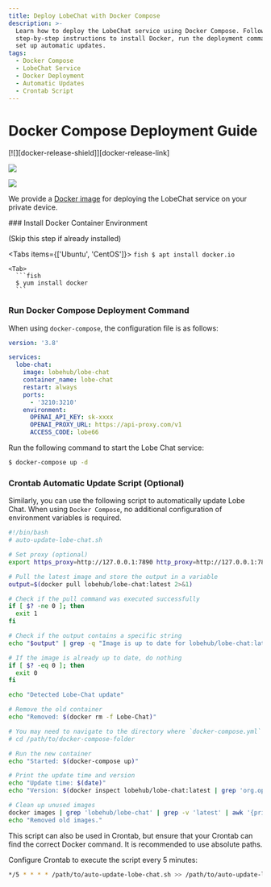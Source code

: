 ```yaml
---
title: Deploy LobeChat with Docker Compose
description: >-
  Learn how to deploy the LobeChat service using Docker Compose. Follow
  step-by-step instructions to install Docker, run the deployment command, and
  set up automatic updates.
tags:
  - Docker Compose
  - LobeChat Service
  - Docker Deployment
  - Automatic Updates
  - Crontab Script
---
```

# Docker Compose Deployment Guide

<div style={{display:"flex", gap: 4}}>
  [![][docker-release-shield]][docker-release-link]

  [![][docker-size-shield]][docker-size-link]

  [![][docker-pulls-shield]][docker-pulls-link]
</div>

We provide a [Docker image][docker-release-link] for deploying the LobeChat service on your private device.

<Steps>
  ### Install Docker Container Environment

  (Skip this step if already installed)

  <Tabs items={['Ubuntu', 'CentOS']}>
    <Tab>
      ```fish
      $ apt install docker.io
      ```
   
</Tab>

    <Tab>
      ```fish
      $ yum install docker
      ```
   
</Tab>
 
</Tabs>

  ### Run Docker Compose Deployment Command

  When using `docker-compose`, the configuration file is as follows:

  ```yml
  version: '3.8'

  services:
    lobe-chat:
      image: lobehub/lobe-chat
      container_name: lobe-chat
      restart: always
      ports:
        - '3210:3210'
      environment:
        OPENAI_API_KEY: sk-xxxx
        OPENAI_PROXY_URL: https://api-proxy.com/v1
        ACCESS_CODE: lobe66
  ```

  Run the following command to start the Lobe Chat service:

  ```bash
  $ docker-compose up -d
  ```

  ### Crontab Automatic Update Script (Optional)

  Similarly, you can use the following script to automatically update Lobe Chat. When using `Docker Compose`, no additional configuration of environment variables is required.

  ```bash
  #!/bin/bash
  # auto-update-lobe-chat.sh

  # Set proxy (optional)
  export https_proxy=http://127.0.0.1:7890 http_proxy=http://127.0.0.1:7890 all_proxy=socks5://127.0.0.1:7890

  # Pull the latest image and store the output in a variable
  output=$(docker pull lobehub/lobe-chat:latest 2>&1)

  # Check if the pull command was executed successfully
  if [ $? -ne 0 ]; then
    exit 1
  fi

  # Check if the output contains a specific string
  echo "$output" | grep -q "Image is up to date for lobehub/lobe-chat:latest"

  # If the image is already up to date, do nothing
  if [ $? -eq 0 ]; then
    exit 0
  fi

  echo "Detected Lobe-Chat update"

  # Remove the old container
  echo "Removed: $(docker rm -f Lobe-Chat)"

  # You may need to navigate to the directory where `docker-compose.yml` is located first
  # cd /path/to/docker-compose-folder

  # Run the new container
  echo "Started: $(docker-compose up)"

  # Print the update time and version
  echo "Update time: $(date)"
  echo "Version: $(docker inspect lobehub/lobe-chat:latest | grep 'org.opencontainers.image.version' | awk -F'"' '{print $4}')"

  # Clean up unused images
  docker images | grep 'lobehub/lobe-chat' | grep -v 'latest' | awk '{print $3}' | xargs -r docker rmi > /dev/null 2>&1
  echo "Removed old images."
  ```

  This script can also be used in Crontab, but ensure that your Crontab can find the correct Docker command. It is recommended to use absolute paths.

  Configure Crontab to execute the script every 5 minutes:

  ```bash
  */5 * * * * /path/to/auto-update-lobe-chat.sh >> /path/to/auto-update-lobe-chat.log 2>&1
  ```
</Steps>

[docker-pulls-link]: https://hub.docker.com/r/lobehub/lobe-chat
[docker-pulls-shield]: https://img.shields.io/docker/pulls/lobehub/lobe-chat?color=45cc11&labelColor=black&style=flat-square
[docker-release-link]: https://hub.docker.com/r/lobehub/lobe-chat
[docker-release-shield]: https://img.shields.io/docker/v/lobehub/lobe-chat?color=369eff&label=docker&labelColor=black&logo=docker&logoColor=white&style=flat-square
[docker-size-link]: https://hub.docker.com/r/lobehub/lobe-chat
[docker-size-shield]: https://img.shields.io/docker/image-size/lobehub/lobe-chat?color=369eff&labelColor=black&style=flat-square
